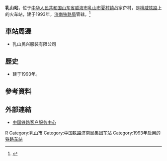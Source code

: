 {{Expand|time=2016-07-19T12:10:47+00:00}}
{{Infobox China railway station
|车站名称 =乳山站
|图片 = 
|图片介绍 = 
|车站拼音 = Rushan
|英文名称 = Rushan Railway Station
|车站代码 = 
|电报码 = ROK
|拼音码 = RSH
|车站位置 = [[山东省|山东省]][[威海市|威海市]][[乳山市|乳山市]][[夏村镇|夏村镇]]战家夼村
|坐标 = 
|归属 = [[济南铁路局|济南铁路局]]
|线路 = [[桃威铁路|桃威铁路]]
|车站等级 = 
|月台数目 = 
|股道数目 = 
}}
'''乳山站'''，位于[[中华人民共和国|中华人民共和国]][[山东省|山东省]][[威海市|威海市]][[乳山市|乳山市]][[夏村镇|夏村镇]]战家夼村，是[[桃威铁路|桃威铁路]]上的火车站，建于1993年，[[济南铁路局|济南铁路局]]管辖。<ref>{{Cite web |url=http://search.huochepiao.com/huochezhan/jieshao/2739.htm |title=乳山火车站介绍 |accessdate=2016-07-19 |archive-date=2016-08-01 |archive-url=https://web.archive.org/web/20160801041042/http://search.huochepiao.com/huochezhan/jieshao/2739.htm |dead-url=no }}</ref>
==車站周邊==
* 乳山民兴服装有限公司

==歷史==
* 建于1993年。
==參考資料==
{{reflist}}
==外部連結==
* [http://www.12306.cn/mormhweb/ 中国铁路客户服务中心]{{Wayback|url=http://www.12306.cn/mormhweb/ |date=20180205163941 }}
{{China-rail-stub}}
{{桃威铁路}}
[[Category:威海市铁路车站|R]]
[[Category:乳山市|Category:乳山市]]
[[Category:中国铁路济南局集团车站|Category:中国铁路济南局集团车站]]
[[Category:1993年启用的铁路车站|Category:1993年启用的铁路车站]]